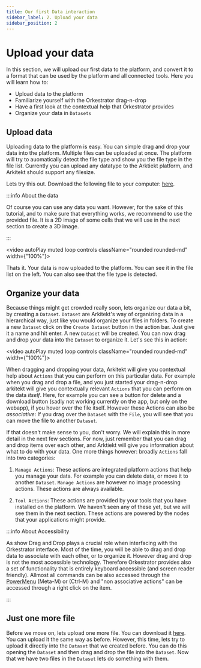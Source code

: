 ```yaml
---
title: Our first Data interaction
sidebar_label: 2. Upload your data
sidebar_position: 2
---
```



# Upload your data

In this section, we will upload our first data to the platform, and convert it to a format that can be used by the platform and all connected tools.
Here you will learn how to:

- Upload data to the platform
- Familiarize yourself with the Orkestrator drag-n-drop
- Have a first look at the contextual help that Orkestrator provides
- Organize your data in `Datasets`

## Upload data

Uploading data to the platform is easy. You can simple drag and drop your data into the platform. Multiple files can be uploaded at once. 
The platform will try to auomatically detect the file type and show you the file type in the file list. Currently you can upload any
datatype to the Arktiekt platform, and Arkitekt should support any filesize.

Lets try this out. Download the following file to your computer: [here](/demos/cells1.TIF).


:::info About the data

Of course you can use any data you want. However, for the sake of this tutorial, and to make sure that everything works, we recommend to use the
provided file. It is a 2D image of some cells that we will use in the next section to create a 3D image.

:::



<video  autoPlay muted loop controls className="rounded rounded-md" width={"100%"}>
  <source src={upload}/>
</video>

Thats it. Your data is now uploaded to the platform. You can see it in the file list on the left. You can also see that the file type is detected.

## Organize your data

Because things might get crowded really soon, lets organize our data a bit, by creating a `Dataset`. `Dataset` are Arkitekt's way of organizing
data in a hierarchical way, just like you would organize your files in folders. To create a new `Dataset` click on the `Create Dataset` button in the
action bar. Just give it a name and hit enter. A new `Dataset` will be created. You can now drag and drop your data into the
`Dataset` to organize it. Let's see this in action:

<video  autoPlay muted loop controls className="rounded rounded-md" width={"100%"}>
  <source src={createDataset}/>
</video>


When dragging and dropping your data, Arkitekt will give you contextual help about `Actions` that you can perform on this particular data. For example
when you drag and drop a file, and you just started your drag-n-drop arkitekt will give you contextually relevant  `Actions` that you can perform on the
data *itself*. Here, for example you can see a button for delete and a download button (sadly not working currently on the app, but only on the webapp),
if you hover over the file itself. 
However these Actions can also be *associative*: If you drag over the `Dataset` with the `File`, you will see that you can move the file to another `Dataset`. 
 

If that doesn't make sense to you, don't worry. We will explain this in more detail in the next few sections. For now, just remember that you can drag and drop
items over each other, and Arktiekt will give you information about what to do with your data. One more things however: broadly  `Actions` fall into two categories:

1.  `Manage Actions`: These actions are integrated platform actions that help you manage your data. For example you can delete data, or move it to another
`Dataset`. `Manage Actions` are however no image processing actions. These actions are always available.

2.  `Tool Actions`: These actions are provided by your tools that you have installed on the platform. We haven't seen any of these yet, but we will see them
in the next section. These actions are powered by the nodes that your applications might provide.





:::info About Accessibility

As show Drag and Drop plays a crucial role when interfacing with the Orkestrator interface. Most of the time, you will be able to drag and drop
data to associate with each other, or to organize it. However drag and drop is not the most accessible technology. Therefore Orkestrator provides also a set of functionality that is entirely keyboard accessible (and screen reader friendly). Allmost all commands 
can be also accessed through the [PowerMenu](/docs/features/powermenu) (Meta-M) or (Ctrl-M) and "non associative actions" can be accessed through a right click on 
the item.

:::



## Just one more file

Before we move on, lets upload one more file. You can download it [here](/demos/cells2.TIF).
You can upload it the same way as before. However, this time, lets try to upload it directly into the `Dataset` that we created before. You can do this opening
the `Dataset` and then drag and drop the file into the `Dataset`. Now that we have two files in the `Dataset` lets do something with them.


